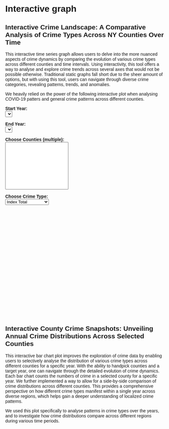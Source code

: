 # Interactive graph {#interactive-overall}

<style>
  * {
    font-family: sans-serif;
  }
  #plot {
  position: relative;
  }
  #slider, #countyDropdown {
    position: relative;
  }
  label {
  display: block; 
  margin-top: 10px;
  font-weight: bold;
  }

</style> 

<script src="https://cdn.jsdelivr.net/npm/d3@7"></script>
<!-- <script src="scripts/myscript.js"></script> -->

## Interactive Crime Landscape: A Comparative Analysis of Crime Types Across NY Counties Over Time {#interactive-ts}

This interactive time series graph allows users to delve into the more nuanced aspects of crime dynamics by comparing the evolution of various crime types across different counties and time intervals. Using interactivity, this tool offers a way to analyse and explore crime trends across several axes that would not be possible otherwise. Traditional static graphs fall short due to the sheer amount of options, but with using this tool, users can navigate through diverse crime categories, revealing patterns, trends, and anomalies. 

We heavily relied on the power of the following interactive plot when analysing COVID-19 patters and general crime patterns across different counties.

<div>
<label for="startYear">Start Year:</label>
<select id="startYear"></select>

<label for="endYear">End Year:</label>
<select id="endYear"></select>
<br>

<label for="countySelect">Choose Counties (multiple):</label>
<select id="countySelect" multiple style="width: 200px; height: 150px;"></select>
<br>

<label for="columnSelect">Choose Crime Type:</label>
<select id="columnSelect">
    <option value="Index.Total">Index Total</option>
    <option value="Violent.Total">Violent Total</option>
    <option value="Murder">Murder</option>
    <option value="Rape">Rape</option>
    <option value="Robbery">Robbery</option>
    <option value="Aggravated.Assault">Aggravated Assault</option>
    <option value="Property.Total">Property Total</option>
    <option value="Burglary">Burglary</option>
    <option value="Larceny">Larceny</option>
    <option value="Motor.Vehicle.Theft">Motor Vehicle Theft</option>
</select>

<svg id='svg1' width="600" height="400"></svg>

<script src="scripts/ts.js"></script>
</div>

## Interactive County Crime Snapshots: Unveiling Annual Crime Distributions Across Selected Counties {#interactive-bar}

This interactive bar chart plot improves the exploration of crime data by enabling users to selectively analyse the distribution of various crime types across different counties for a specific year. With the ability to handpick counties and a target year, one can navigate through the detailed evolution of crime dynamics. Each bar chart counts the numbers of crime in a selected county for a specific year. We further implemented a way to allow for a side-by-side comparison of crime distributions across different counties. This provides a comprehensive perspective on how different crime types manifest within a single year across diverse regions, which helps gain a deeper understanding of localized crime patterns.

We used this plot specifically to analyse patterns in crime types over the years, and to investigate how crime distributions compare across different regions during various time periods.

<div id="plot">
<script src="https://d3js.org/d3.v5.min.js"></script>
<script src="https://d3js.org/d3-scale.v2.min.js"></script>
<script src="scripts/myscript.js"></script>
</div>
      

